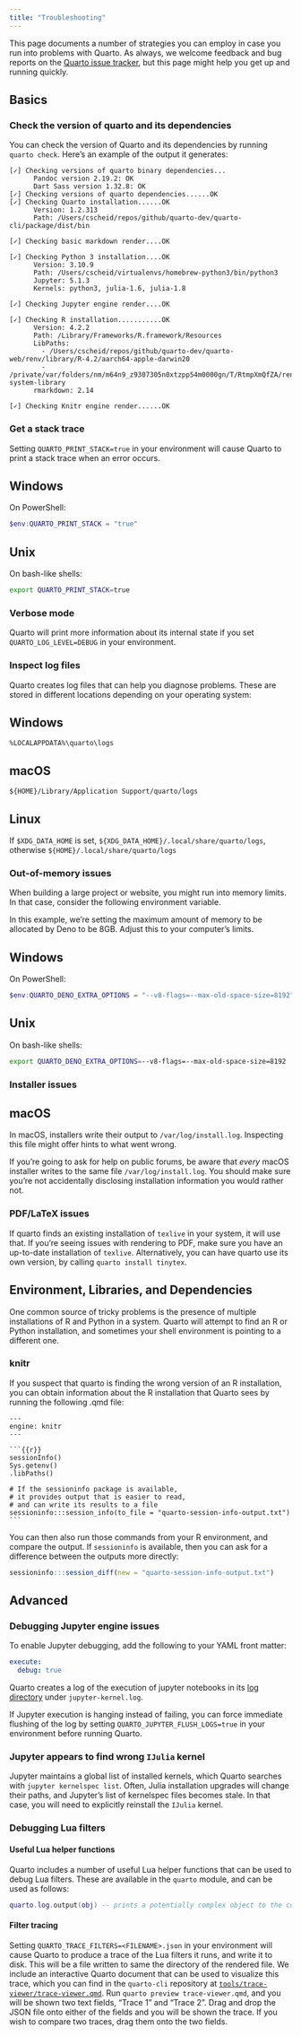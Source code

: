 ```yaml
---
title: "Troubleshooting"
---
```


This page documents a number of strategies you can employ in case you run into problems with Quarto.
As always, we welcome feedback and bug reports on the [Quarto issue tracker](https://github.com/quarto-dev/quarto-cli/issues),
but this page might help you get up and running quickly.

## Basics

### Check the version of quarto and its dependencies
 
You can check the version of Quarto and its dependencies by running `quarto check`. Here's an example of the output it generates:

```
[✓] Checking versions of quarto binary dependencies...
      Pandoc version 2.19.2: OK
      Dart Sass version 1.32.8: OK
[✓] Checking versions of quarto dependencies......OK
[✓] Checking Quarto installation......OK
      Version: 1.2.313
      Path: /Users/cscheid/repos/github/quarto-dev/quarto-cli/package/dist/bin

[✓] Checking basic markdown render....OK

[✓] Checking Python 3 installation....OK
      Version: 3.10.9
      Path: /Users/cscheid/virtualenvs/homebrew-python3/bin/python3
      Jupyter: 5.1.3
      Kernels: python3, julia-1.6, julia-1.8

[✓] Checking Jupyter engine render....OK

[✓] Checking R installation...........OK
      Version: 4.2.2
      Path: /Library/Frameworks/R.framework/Resources
      LibPaths:
        - /Users/cscheid/repos/github/quarto-dev/quarto-web/renv/library/R-4.2/aarch64-apple-darwin20
        - /private/var/folders/nm/m64n9_z9307305n0xtzpp54m0000gn/T/RtmpXmQfZA/renv-system-library
      rmarkdown: 2.14

[✓] Checking Knitr engine render......OK
```

### Get a stack trace

Setting `QUARTO_PRINT_STACK=true` in your environment will cause Quarto to print a stack trace when an error occurs.

::: panel-tabset

## Windows

On PowerShell:

```powershell
$env:QUARTO_PRINT_STACK = "true"
```

## Unix

On bash-like shells:

```bash
export QUARTO_PRINT_STACK=true
```

:::

### Verbose mode

Quarto will print more information about its internal state if you set `QUARTO_LOG_LEVEL=DEBUG` in your environment.

### Inspect log files {#log-files}

Quarto creates log files that can help you diagnose problems. These are stored in different locations depending on your operating system:

::: panel-tabset

## Windows

`%LOCALAPPDATA%\quarto\logs`

## macOS

`${HOME}/Library/Application Support/quarto/logs`

## Linux

If `$XDG_DATA_HOME` is set, `${XDG_DATA_HOME}/.local/share/quarto/logs`, otherwise `${HOME}/.local/share/quarto/logs`

:::

### Out-of-memory issues

When building a large project or website, you might run into memory limits. In that case, consider the following environment variable.

In this example, we're setting the maximum amount of memory to be allocated by Deno to be 8GB. Adjust this to your computer's limits.

::: panel-tabset

## Windows

On PowerShell:

```powershell
$env:QUARTO_DENO_EXTRA_OPTIONS = "--v8-flags=--max-old-space-size=8192"
```

## Unix

On bash-like shells:

```bash
export QUARTO_DENO_EXTRA_OPTIONS=--v8-flags=--max-old-space-size=8192
```

:::

### Installer issues

::: panel-tabset

## macOS

In macOS, installers write their output to `/var/log/install.log`. Inspecting this file might offer hints to what went wrong.

::: callout-warning

If you're going to ask for help on public forums, be aware that *every* macOS installer writes to the same file `/var/log/install.log`. 
You should make sure you're not accidentally disclosing installation information you would rather not.
:::

:::

### PDF/LaTeX issues

If quarto finds an existing installation of `texlive` in your system, it will use that. If you're seeing
issues with rendering to PDF, make sure you have an up-to-date installation of `texlive`. Alternatively, you can have quarto use its own version, by calling `quarto install tinytex`.

## Environment, Libraries, and Dependencies

One common source of tricky problems is the presence of multiple installations of R and Python in a system. Quarto will attempt to find an R or Python installation, and sometimes your shell environment is pointing to a different one.

### knitr

If you suspect that quarto is finding the wrong version of an R installation, you can obtain information about the R installation that Quarto sees by running the following .qmd file:

````
---
engine: knitr
---

```{{r}}
sessionInfo()
Sys.getenv()
.libPaths()

# If the sessioninfo package is available, 
# it provides output that is easier to read,
# and can write its results to a file
sessioninfo:::session_info(to_file = "quarto-session-info-output.txt")
```
````

You can then also run those commands from your R environment, and compare the output. If `sessioninfo` is available, then you
can ask for a difference between the outputs more directly:

```r
sessioninfo:::session_diff(new = "quarto-session-info-output.txt")
```

## Advanced

### Debugging Jupyter engine issues

To enable Jupyter debugging, add the following to your YAML front matter:

```yml
execute:
  debug: true
```

Quarto creates a log of the execution of jupyter notebooks in its [log directory](#log-files) under `jupyter-kernel.log`.

If Jupyter execution is hanging instead of failing, you can force immediate flushing of the log by setting `QUARTO_JUPYTER_FLUSH_LOGS=true` in your environment before running Quarto.

### Jupyter appears to find wrong `IJulia` kernel

Jupyter maintains a global list of installed kernels, which Quarto searches with `jupyter kernelspec list`.
Often, Julia installation upgrades will change their paths, and Jupyter's list of kernelspec files becomes stale.
In that case, you will need to explicitly reinstall the `IJulia` kernel.

### Debugging Lua filters

#### Useful Lua helper functions

Quarto includes a number of useful Lua helper functions that can be used to debug Lua filters. These are available in the `quarto` module, and can be used as follows:

```lua
quarto.log.output(obj) -- prints a potentially complex object to the console
```

#### Filter tracing

Setting `QUARTO_TRACE_FILTERS=<FILENAME>.json` in your environment will cause Quarto to produce a trace of the Lua filters it runs, and write it to disk. This will be a file written to same the directory of the rendered file. We include an interactive Quarto document that can be used to visualize this trace, which you can find in the `quarto-cli` repository at [`tools/trace-viewer/trace-viewer.qmd`](https://github.com/quarto-dev/quarto-cli/tree/main/tools/trace-viewer/trace-viewer.qmd). Run `quarto preview trace-viewer.qmd`, and you will be shown two text fields, "Trace 1" and "Trace 2". Drag and drop the JSON file onto either of the fields and you will be shown the trace. If you wish to compare two traces, drag them onto the two fields. 

